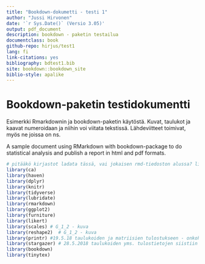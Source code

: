 ```yaml
---
title: "Bookdown-dokumetti - testi 1"
author: "Jussi Hirvonen"
date: '`r Sys.Date()` (Versio 3.05)'
output: pdf_document
description: bookdown - paketin testailua
documentclass: book
github-repo: hirjus/test1
lang: fi
link-citations: yes
bibliography: bdtest1.bib
site: bookdown::bookdown_site
biblio-style: apalike
---
```


# Bookdown-paketin testidokumentti

Esimerkki Rmarkdownin ja bookdown-paketin käytöstä. Kuvat, taulukot ja kaavat numeroidaan ja niihin voi viitata tekstissä. Lähdeviitteet toimivat, myös ne joissa on ns.

A sample document using RMarkdown with bookdown-package to do statistical analysis and publish a report in html and pdf formats.

```r
# pitääkö kirjastot ladata tässä, vai jokaisen rmd-tiedoston alussa? library(rgl)
library(ca)
library(haven)
library(dplyr)
library(knitr)
library(tidyverse)
library(lubridate)
library(rmarkdown)
library(ggplot2)
library(furniture)
library(likert)
library(scales) # G_1_2 - kuva
library(reshape2)  # G_1_2 - kuva
library(printr) #19.5.18 taulukoiden ja matriisien tulostukseen - onkohan tarpeen? (29.6.2019)
library(stargazer) # 28.5.2018 taulukoiden yms. tulostietojen siistiin tulostukseen
library(bookdown)
library(tinytex)
```
